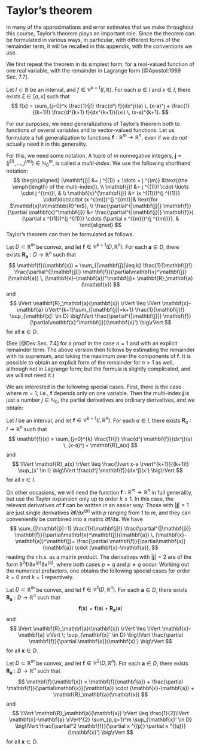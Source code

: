 # Taylor's theorem {#sec-taylorthm}

In many of the approximations and error estimates that we make
throughout this course, Taylor's theorem plays an important role. Since
the theorem can be formulated in various ways, in particular, with
different forms of the remainder term, it will be recalled in this
appendix, with the conventions we use.

We first repeat the theorem in its simplest form, for a real-valued
function of one real variable, with the remainder in Lagrange form
[@Apostol:1969 Sec. 7.7].

::: {#thm-taylor1d}
Let $I\subset\mathbb{R}$ be an interval, and
$f \in \mathcal{C}^{k+1}(I,\mathbb{R})$. For each $a \in I$ and
$x \in I$, there exists $\xi \in [a,x]$ such that
$$
f(x) = \sum_{j=0}^k \frac{1}{j!} \frac{d^j f}{dx^j}(a) \, (x-a)^j
   + \frac{1}{(k+1)!} \frac{d^{k+1} f}{dx^{k+1}}(\xi) \, (x-a)^{k+1}.
$$
:::

For our purposes, we need generalizations of Taylor's theorem both to
functions of several variables and to vector-valued functions. Let us
formulate a full generalization to functions
$\mathbf{f}:\mathbb{R}^m\to\mathbb{R}^n$, even if we do *not* actually
need it in this generality.

For this, we need some notation. A tuple of $m$ nonnegative integers,
$\mathbf{j}= (j ^{(1)},\ldots,j ^{(m)})\in \mathbb{N}_0^m$, is called a
*multi-index*. We use the following shorthand notation:
$$
\begin{aligned}
 |\mathbf{j}| &= j ^{(1)} + \ldots + j ^{(m)} &\text{(the \emph{length} of the multi-index)},
\\
 \mathbf{j}! &= j ^{(1)}! \cdot \ldots \cdot j ^{(m)}!, &
\\
 \mathbf{x}^{\mathbf{j}} &= (x ^{(1)})^{j ^{(1)}} \cdot\ldots\cdot (x ^{(m)})^{j ^{(m)}}& \text{for $\mathbf{x}\in\mathbb{R}^m$},
\\
 \frac{\partial^{|\mathbf{j}|} \mathbf{f}}{\partial \mathbf{x}^\mathbf{j}} &= 
\frac{\partial^{|\mathbf{j}|} \mathbf{f}}{ (\partial x ^{(1)})^{j ^{(1)}} \cdots (\partial x ^{(m)})^{j ^{(m)}}}. &
\end{aligned}
$$
Taylor's theorem can then be formulated as follows.

::: {#thm-taylormnd}
Let $D \subset \mathbb{R}^m$ be convex, and let
$\mathbf{f}\in \mathcal{C}^{k+1}(D,\mathbb{R}^n)$. For each
$\mathbf{a}\in D$, there exists
$\mathbf{R}_\mathbf{a}: D \to \mathbb{R}^n$ such that
$$
\mathbf{f}(\mathbf{x}) = \sum_{|\mathbf{j}|\leq k} \frac{1}{\mathbf{j}!} \frac{\partial^{|\mathbf{j}|} \mathbf{f}}{\partial\mathbf{x}^\mathbf{j}}(\mathbf{a}) \, (\mathbf{x}-\mathbf{a})^\mathbf{j}+ \mathbf{R}_\mathbf{a}(\mathbf{x})
$$
and
$$
\lVert \mathbf{R}_\mathbf{a}(\mathbf{x}) \rVert \leq \lVert \mathbf{x}-\mathbf{a} \rVert^{k+1}\sum_{|\mathbf{j}|=k+1} \frac{1}{\mathbf{j}!} 
    \sup_{\mathbf{x}' \in D} \big\lVert \frac{\partial^{|\mathbf{j}|} \mathbf{f}}{\partial\mathbf{x}^\mathbf{j}}(\mathbf{x}') \big\rVert
$$
for all $\mathbf{x}\in D$.
:::

(See [@Dev Sec. 7.4] for a proof in the case $n=1$ and with an explicit
remainder term. The above version then follows by estimating the
remainder with its supremum, and taking the maximum over the components
of $\mathbf{f}$. It is possible to obtain an explicit form of the
remainder for $n>1$ as well, although not in Lagrange form; but the
formula is slightly complicated, and we will not need it.)

We are interested in the following special cases. First, there is the
case where $m=1$, i.e., $\mathbf{f}$ depends only on one variable. Then
the multi-index $\mathbf{j}$ is just a number $j \in \mathbb{N}_0$, the
partial derivatives are ordinary derivatives, and we obtain:

::: {#thm-taylor1nd}
Let $I$ be an interval, and let
$\mathbf{f}\in \mathcal{C}^{k+1}(I,\mathbb{R}^n)$. For each $a \in I$,
there exists $\mathbf{R}_a : I \to \mathbb{R}^n$ such that
$$
\mathbf{f}(x) = \sum_{j=0}^{k} \frac{1}{j!} \frac{d^j \mathbf{f}}{dx^j}(a) \, (x-a)^j + \mathbf{R}_a(x)
$$
and
$$
\lVert \mathbf{R}_a(x) \rVert \leq  \frac{\lvert x-a \rvert^{k+1}}{(k+1)!} 
    \sup_{x' \in I} \big\lVert \frac{d^j \mathbf{f}}{dx^j}(x') \big\rVert
$$
for all $x \in I$.
:::

On other occasions, we will need the function
$\mathbf{f}: \mathbb{R}^m\to\mathbb{R}^n$ in full generality, but use
the Taylor expansion only up to order $k \leq 1$. In this case, the
relevant derivatives of $\mathbf{f}$ can be written in an easier way:
Those with $|\mathbf{j}|=1$ are just single derivatives
$\partial \mathbf{f}/\partial x ^{(p)}$ with $p$ ranging from $1$ to
$m$, and they can conveniently be combined into a matrix
$\partial\mathbf{f}/\partial \mathbf{x}$. We have
$$
\sum_{|\mathbf{j}|=1} \frac{1}{\mathbf{j}!} \frac{\partial^{|\mathbf{j}|} \mathbf{f}}{\partial\mathbf{x}^\mathbf{j}}(\mathbf{a}) \, (\mathbf{x}-\mathbf{a})^\mathbf{j}= \frac{\partial \mathbf{f}}{\partial\mathbf{x}}(\mathbf{a}) \cdot (\mathbf{x}-\mathbf{a}),
$$
reading the r.h.s. as a matrix product. The derivatives with
$|\mathbf{j}|=2$ are of the form
$\partial^2 \mathbf{f}/\partial x ^{(p)}\partial x ^{(q)}$, where both
cases $p=q$ and $p \neq q$ occur. Working out the numerical prefactors,
one obtains the following special cases for order $k=0$ and $k=1$
repectively.

::: {#thm-taylororder0}
Let $D \subset \mathbb{R}^m$ be convex, and let
$\mathbf{f}\in \mathcal{C}^{1}(D,\mathbb{R}^n)$. For each
$\mathbf{a}\in D$, there exists
$\mathbf{R}_\mathbf{a}: D \to \mathbb{R}^n$ such that
$$
\mathbf{f}(\mathbf{x}) = \mathbf{f}(\mathbf{a}) + \mathbf{R}_\mathbf{a}(\mathbf{x})
$$
and
$$
\lVert \mathbf{R}_\mathbf{a}(\mathbf{x}) \rVert \leq \lVert \mathbf{x}-\mathbf{a} \rVert \; \sup_{\mathbf{x}' \in D} \big\lVert  \frac{\partial \mathbf{f}}{\partial \mathbf{x}}(\mathbf{x}') \big\rVert
$$
for all $\mathbf{x}\in D$.
:::

::: {#thm-taylororder1}
Let $D \subset \mathbb{R}^m$ be convex, and let
$\mathbf{f}\in \mathcal{C}^{2}(D,\mathbb{R}^n)$. For each
$\mathbf{a}\in D$, there exists
$\mathbf{R}_\mathbf{a}: D \to \mathbb{R}^n$ such that
$$
\mathbf{f}(\mathbf{x}) = \mathbf{f}(\mathbf{a}) + \frac{\partial \mathbf{f}}{\partial\mathbf{x}}(\mathbf{a}) \cdot (\mathbf{x}-\mathbf{a}) +  \mathbf{R}_\mathbf{a}(\mathbf{x})
$$
and
$$
\lVert \mathbf{R}_\mathbf{a}(\mathbf{x}) \rVert \leq \frac{1}{2}\lVert \mathbf{x}-\mathbf{a} \rVert^{2} \sum_{p,q=1}^m  
    \sup_{\mathbf{x}' \in D} \big\lVert \frac{\partial^2 \mathbf{f}}{\partial x ^{(p)} \partial x ^{(q)}}(\mathbf{x}') \big\rVert
$$
for all $\mathbf{x}\in D$.
:::
